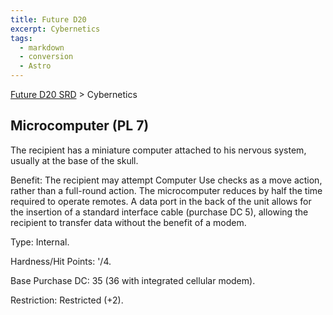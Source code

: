 ```yaml
---
title: Future D20
excerpt: Cybernetics
tags:
  - markdown
  - conversion
  - Astro
---
```






[Future D20 SRD]( / ) > Cybernetics




## Microcomputer (PL 7)


The recipient has a miniature computer attached to his nervous system, usually at the base of the skull.


Benefit: The recipient may attempt Computer Use checks as a move action, rather than a full-round action. The microcomputer reduces by half the time required to operate remotes. A data port in the back of the unit allows for the insertion of a standard interface cable (purchase DC 5), allowing the recipient to transfer data without the benefit of a modem.


Type: Internal.


Hardness/Hit Points: '/4.


Base Purchase DC: 35 (36 with integrated cellular modem).


Restriction: Restricted (+2).



